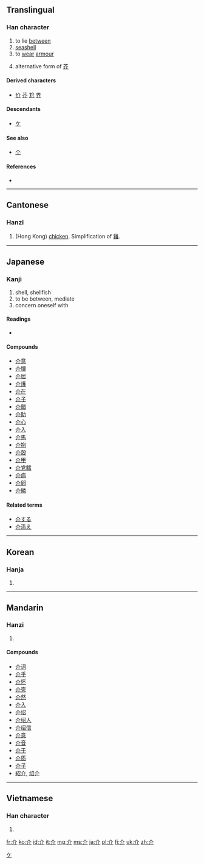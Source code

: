 ==Translingual==

===Han character===
{{Han char|rn=9|rad=人|as=02|sn=4|four=8022<sub>0</sub>|canj=人中中 (OLL)|ids=[[⿱]][[人]][[⿰]][[丿]][[丨]]}}

# to lie [[between]]
# [[seashell]]
# to [[wear]] [[armour]]
# {{context|literary|lang=mul}} alternative form of [[芥]]

====Derived characters====
* [[价]] [[芥]] [[尬]] [[界]] 

====Descendants====
* [[ケ]]

====See also====
* [[个]] <!-- graphically similar -->

====References====
* {{Han ref|kx=0091.190|dkj=00359|dj=0194.040|hdz=10103.090|uh=4ECB|ud=20171|bh=A4B6|bd=42166}}

<!--*# [[forerunner]], [[herald]], [[harbinger]]-->

[[Category:Han characters from which katakana were derived|ケ]]

----

==Cantonese==

===Hanzi===
{{yue-hanzi|jyut=[[gaai3]]|y=gaai3}}

# (Hong Kong) [[chicken]]. Simplification of [[雞]].

----

==Japanese==

===Kanji===
{{ja-kanji|grade=c|rs=人02}}

# shell, shellfish
# to be between, mediate
# concern oneself with

====Readings====
* {{ja-readings|on=[[かい]] ([[kai]])|kun=[[たすける]] ([[tasukeru]]), [[すけ]] ([[suke]])}}

====Compounds====
* [[介意]]
* [[介懐]]
* [[介居]]
* [[介護]]
* [[介在]]
* [[介子]]
* [[介錯]]
* [[介助]]
* [[介心]]
* [[介入]]
* [[介馬]]
* [[介抱]]
* [[介殻]]
* [[介甲]]
* [[介党鱈]]
* [[介病]]
* [[介卵]]
* [[介鱗]]

====Related terms====
* [[介する]]
* [[介添え]]

----

==Korean==

===Hanja===
{{ko-hanja|hangeul=개|rv=gae|mr=kae|y=kay}}

# {{defn|lang=ko|sort=人02}}

----

==Mandarin==

===Hanzi===
{{cmn-hanzi|pin=[[jiè]] ([[jie4]])|wg=chieh<sup>4</sup>}}

# {{defn|lang=cmn|sort=人02}}

====Compounds====
* [[介词]]
* [[介乎]]
* [[介怀]]
* [[介壳]]
* [[介然]]
* [[介入]]
* [[介绍]]
* [[介绍人]]
* [[介绍信]]
* [[介意]]
* [[介音]]
* [[介于]]
* [[介质]]
* [[介子]]
* [[紹介]], [[绍介]]

----

==Vietnamese==

===Han character===
{{vi-hantu|giới|rs=人02}}

# {{defn|lang=vi|sort=人02}}

[[fr:介]]
[[ko:介]]
[[id:介]]
[[it:介]]
[[mg:介]]
[[ms:介]]
[[ja:介]]
[[pl:介]]
[[fi:介]]
[[uk:介]]
[[zh:介]]